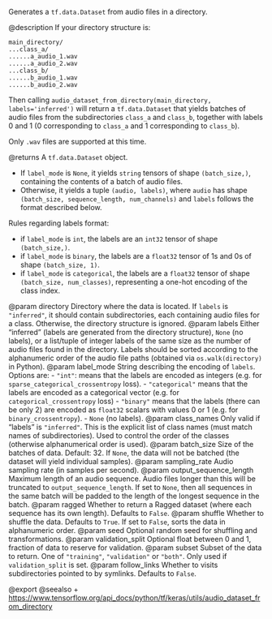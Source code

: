 Generates a `tf.data.Dataset` from audio files in a directory.

@description
If your directory structure is:

```
main_directory/
...class_a/
......a_audio_1.wav
......a_audio_2.wav
...class_b/
......b_audio_1.wav
......b_audio_2.wav
```

Then calling `audio_dataset_from_directory(main_directory,
labels='inferred')`
will return a `tf.data.Dataset` that yields batches of audio files from
the subdirectories `class_a` and `class_b`, together with labels
0 and 1 (0 corresponding to `class_a` and 1 corresponding to `class_b`).

Only `.wav` files are supported at this time.

@returns
A `tf.data.Dataset` object.

- If `label_mode` is `None`, it yields `string` tensors of shape
  `(batch_size,)`, containing the contents of a batch of audio files.
- Otherwise, it yields a tuple `(audio, labels)`, where `audio`
  has shape `(batch_size, sequence_length, num_channels)` and `labels`
  follows the format described
  below.

Rules regarding labels format:

- if `label_mode` is `int`, the labels are an `int32` tensor of shape
  `(batch_size,)`.
- if `label_mode` is `binary`, the labels are a `float32` tensor of
  1s and 0s of shape `(batch_size, 1)`.
- if `label_mode` is `categorical`, the labels are a `float32` tensor
  of shape `(batch_size, num_classes)`, representing a one-hot
  encoding of the class index.

@param directory Directory where the data is located.
    If `labels` is `"inferred"`, it should contain subdirectories,
    each containing audio files for a class. Otherwise, the directory
    structure is ignored.
@param labels Either "inferred" (labels are generated from the directory
    structure), `None` (no labels), or a list/tuple of integer labels
    of the same size as the number of audio files found in
    the directory. Labels should be sorted according to the
    alphanumeric order of the audio file paths
    (obtained via `os.walk(directory)` in Python).
@param label_mode String describing the encoding of `labels`. Options are:
    - `"int"`: means that the labels are encoded as integers (e.g. for
      `sparse_categorical_crossentropy` loss).
    - `"categorical"` means that the labels are encoded as a categorical
      vector (e.g. for `categorical_crossentropy` loss)
    - `"binary"` means that the labels (there can be only 2)
      are encoded as `float32` scalars with values 0
      or 1 (e.g. for `binary_crossentropy`).
    - `None` (no labels).
@param class_names Only valid if "labels" is `"inferred"`.
    This is the explicit list of class names
    (must match names of subdirectories). Used to control the order
    of the classes (otherwise alphanumerical order is used).
@param batch_size Size of the batches of data. Default: 32. If `None`,
    the data will not be batched
    (the dataset will yield individual samples).
@param sampling_rate Audio sampling rate (in samples per second).
@param output_sequence_length Maximum length of an audio sequence. Audio files
    longer than this will be truncated to `output_sequence_length`.
    If set to `None`, then all sequences in the same batch will
    be padded to the
    length of the longest sequence in the batch.
@param ragged Whether to return a Ragged dataset (where each sequence has its
    own length). Defaults to `False`.
@param shuffle Whether to shuffle the data. Defaults to `True`.
    If set to `False`, sorts the data in alphanumeric order.
@param seed Optional random seed for shuffling and transformations.
@param validation_split Optional float between 0 and 1, fraction of data to
    reserve for validation.
@param subset Subset of the data to return. One of `"training"`,
    `"validation"` or `"both"`. Only used if `validation_split` is set.
@param follow_links Whether to visits subdirectories pointed to by symlinks.
    Defaults to `False`.

@export
@seealso
+ <https://www.tensorflow.org/api_docs/python/tf/keras/utils/audio_dataset_from_directory>
